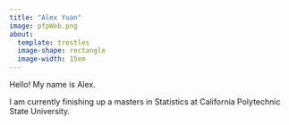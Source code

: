 ```yaml
---
title: "Alex Yuan"
image: pfpWeb.png
about: 
  template: trestles 
  image-shape: rectangle
  image-width: 15em
---
```


Hello! My name is Alex. 


I am currently finishing up a masters in Statistics at California Polytechnic State University.